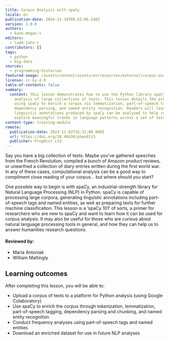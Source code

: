 ```yaml
---
title: Corpus Analysis with spaCy
locale: en
publication-date: 2024-11-18T08:52:06.548Z
version: 1.0.0
authors:
  - kane-megan-s
editors:
  - ladd-john-r
contributors: []
tags:
  - python
  - big-data
sources:
  - programming-historian
featured-image: /assets/content/assets/en/resources/external/corpus-analysis-with-spacy/featured-image.jpg
license: cc-by-4.0
table-of-contents: false
summary:
  content: This lesson demonstrates how to use the Python library spaCy for
    analysis of large collections of texts. This lesson details the process of
    using spaCy to enrich a corpus via lemmatization, part-of-speech tagging,
    dependency parsing, and named entity recognition. Readers will learn how the
    linguistic annotations produced by spaCy can be analyzed to help researchers
    explore meaningful trends in language patterns across a set of texts.
content-type: training-module
remote:
  publication-date: 2023-11-02T16:31:00.000Z
  url: https://doi.org/10.46430/phen0113
  publisher: ProgHist Ltd
---
```

Say you have a big collection of texts. Maybe you’ve gathered speeches from the French Revolution, compiled a bunch of Amazon product reviews, or unearthed a collection of diary entries written during the first world war. In any of these cases, computational analysis can be a good way to compliment close reading of your corpus… but where should you start?

One possible way to begin is with spaCy, an industrial-strength library for Natural Language Processing (NLP) in Python. spaCy is capable of processing large corpora, generating linguistic annotations including part-of-speech tags and named entities, as well as preparing texts for further machine classification. This lesson is a ‘spaCy 101’ of sorts, a primer for researchers who are new to spaCy and want to learn how it can be used for corpus analysis. It may also be useful for those who are curious about natural language processing tools in general, and how they can help us to answer humanities research questions.

#### Reviewed by:

* Maria Antoniak
* William Mattingly

## Learning outcomes

After completing this lesson, you will be able to:

* Upload a corpus of texts to a platform for Python analysis (using Google Colaboratory)
* Use spaCy to enrich the corpus through tokenization, lemmatization, part-of-speech tagging, dependency parsing and chunking, and named entity recognition
* Conduct frequency analyses using part-of-speech tags and named entities
* Download an enriched dataset for use in future NLP analyses

<ExternalResource title="Interested in learning more?" subtitle="Check out this lesson on Programming Historian's website" url="https://doi.org/10.46430/phen0113" />
